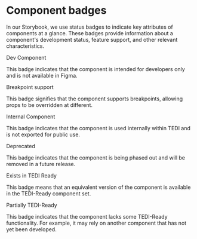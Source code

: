 
<Meta name="Welcome" title="Documentation/Badge guide" />

# Component badges

In our Storybook, we use status badges to indicate key attributes of components at a glance. These badges provide information about a component's development status, feature support, and other relevant characteristics.

<div style={{ display: 'grid', gridTemplateColumns: 'repeat(5, 1fr)', alignItems: 'center', gap: '1rem' }}>
    <div style={{
        width: 'fit-content',
        backgroundColor: '#ff8000',
        padding: '4px 8px',
        borderRadius: '4px',
    }}>
        <span style={{ color: '#fff', fontSize: '14px', fontWeight: 'bold', textTransform: 'uppercase' }}>Dev Component</span>
    </div>
    <p style={{ gridColumn: 'span 4' }}>This badge indicates that the component is intended for developers only and is not available in Figma.</p>
    <div style={{
        height: 'fit-content',
        width: 'fit-content',
        backgroundColor: '#308653',
        padding: '4px 8px',
        borderRadius: '4px',
    }}>
        <span style={{ color: '#fff', fontSize: '14px', fontWeight: 'bold', textTransform: 'uppercase' }}>Breakpoint support</span>
    </div>
    <p style={{ gridColumn: 'span 4' }}>This badge signifies that the component supports breakpoints, allowing props to be overridden at different.</p>
    <div style={{
        width: 'fit-content',
        backgroundColor: '#fff',
        padding: '4px 8px',
        borderRadius: '4px',
    }}>
        <span style={{ color: '#000', fontSize: '14px', fontWeight: 'bold', textTransform: 'uppercase' }}>Internal Component</span>
    </div>
    <p style={{ gridColumn: 'span 4' }}>This badge indicates that the component is used internally within TEDI and is not exported for public use.</p>
    <div style={{
        width: 'fit-content',
        backgroundColor: '#f02c2c',
        padding: '4px 8px',
        borderRadius: '4px',
    }}>
        <span style={{ color: '#fff', fontSize: '14px', fontWeight: 'bold', textTransform: 'uppercase' }}>Deprecated</span>
    </div>
    <p style={{ gridColumn: 'span 4' }}>This badge indicates that the component is being phased out and will be removed in a future release.</p>
    <div style={{
        width: 'fit-content',
        backgroundColor: '#005aa3',
        padding: '4px 8px',
        borderRadius: '4px',
    }}>
        <span style={{ color: '#fff', fontSize: '14px', fontWeight: 'bold', textTransform: 'uppercase' }}>Exists in TEDI Ready</span>
    </div>
    <p style={{ gridColumn: 'span 4' }}>This badge means that an equivalent version of the component is available in the TEDI-Ready component set.</p>
    <div style={{
        width: 'fit-content',
        backgroundColor: '#9bbb5f',
        padding: '4px 8px',
        borderRadius: '4px',
    }}>
        <span style={{ color: '#fff', fontSize: '14px', fontWeight: 'bold', textTransform: 'uppercase' }}>Partially TEDI-Ready</span>
    </div>
    <p style={{ gridColumn: 'span 4' }}>This badge indicates that the component lacks some TEDI-Ready functionality. For example, it may rely on another component that has not yet been developed.</p>
</div>
